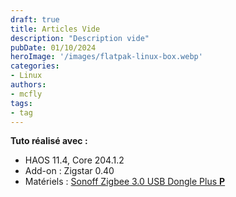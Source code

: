 ```yaml
---
draft: true
title: Articles Vide
description: "Description vide"
pubDate: 01/10/2024
heroImage: '/images/flatpak-linux-box.webp'
categories: 
- Linux
authors: 
- mcfly
tags:
- tag
---
```


**Tuto réalisé avec :**
* HAOS 11.4, Core 204.1.2
* Add-on : Zigstar 0.40
* Matériels : [Sonoff Zigbee 3.0 USB Dongle Plus **P**](https://amzn.to/41W8f4W) 